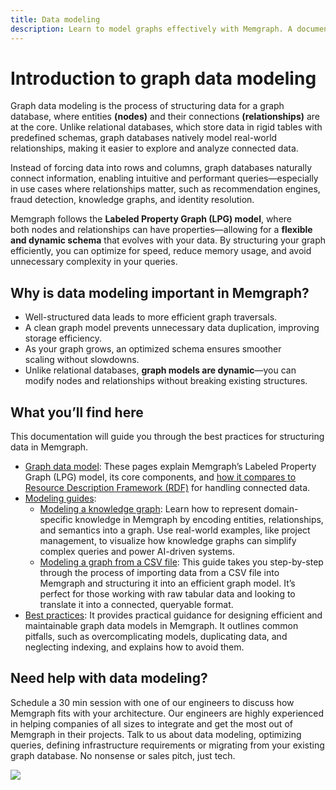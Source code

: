 ```yaml
---
title: Data modeling
description: Learn to model graphs effectively with Memgraph. A documentation detailing the vital steps for proficient graph modeling. 
---
```




# Introduction to graph data modeling

Graph data modeling is the process of structuring data for a graph database,
where entities **(nodes)** and their connections **(relationships)** are at the
core. Unlike relational databases, which store data in rigid tables with
predefined schemas, graph databases natively model real-world relationships,
making it easier to explore and analyze connected data.

Instead of forcing data into rows and columns, graph databases naturally connect
information, enabling intuitive and performant queries—especially in use cases
where relationships matter, such as recommendation engines, fraud detection,
knowledge graphs, and identity resolution.

Memgraph follows the **Labeled Property Graph (LPG) model**, where
both nodes and relationships can have properties—allowing for a **flexible and
dynamic schema** that evolves with your data. By structuring your graph
efficiently, you can optimize for speed, reduce memory usage, and avoid
unnecessary complexity in your queries.

## Why is data modeling important in Memgraph?

- Well-structured data leads to more efficient graph traversals.
- A clean graph model prevents unnecessary data duplication, improving storage
  efficiency.
- As your graph grows, an optimized schema ensures smoother scaling without
  slowdowns.
- Unlike relational databases, **graph models are dynamic**—you can modify nodes
  and relationships without breaking existing structures.

## What you’ll find here

This documentation will guide you through the best practices for structuring
data in Memgraph.

- [Graph data model](/data-modeling/graph-data-model): These pages explain Memgraph’s Labeled Property Graph
  (LPG) model, its core components, and [how it compares to Resource Description
  Framework (RDF)](/data-modeling/graph-data-model/lpg-vs-rdf) for handling connected data.
- [Modeling guides](/data-modeling/modeling-guides):
    - [Modeling a knowledge graph](/data-modeling/modeling-guides/model-a-knowledge-graph): Learn how to represent domain-specific
      knowledge in Memgraph by encoding entities, relationships, and semantics
      into a graph. Use real-world examples, like project management, to
      visualize how knowledge graphs can simplify complex queries and power
      AI-driven systems.
    - [Modeling a graph from a CSV file](/data-modeling/modeling-guides/model-a-graph-from-csv-file): This guide takes you step-by-step
      through the process of importing data from a CSV file into Memgraph and
      structuring it into an efficient graph model. It’s perfect for those
      working with raw tabular data and looking to translate it into a
      connected, queryable format.
- [Best practices](/data-modeling/best-practices): It provides practical guidance for designing efficient and
  maintainable graph data models in Memgraph. It outlines common pitfalls, such
  as overcomplicating models, duplicating data, and neglecting indexing, and
  explains how to avoid them.

## Need help with data modeling?

Schedule a 30 min session with one of our engineers to discuss how Memgraph fits
with your architecture. Our engineers are highly experienced in helping
companies of all sizes to integrate and get the most out of Memgraph in their
projects. Talk to us about data modeling, optimizing queries, defining
infrastructure requirements or migrating from your existing graph database. No
nonsense or sales pitch, just tech.

![](/pages/getting-started/memgraph-office-hours.svg)

<Cards>
  <Cards.Card
    title="Book a call"
    href="https://memgraph.com/office-hours"
  />
</Cards>

<CommunityLinks/>